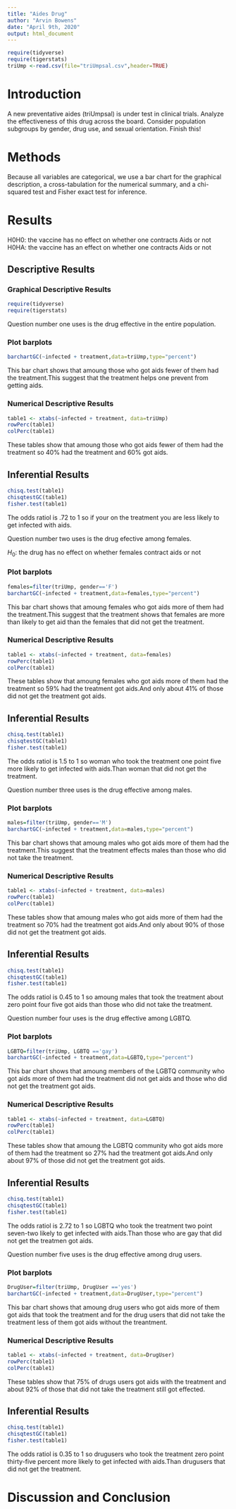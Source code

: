```yaml
---
title: "Aides Drug"
author: "Arvin Bowens"
date: "April 9th, 2020"
output: html_document
---
```


```r
require(tidyverse)
require(tigerstats)
triUmp <-read.csv(file="triUmpsal.csv",header=TRUE)
```

# Introduction

<!--In this section you explain what you are trying to show.  Where did the data come from?  What is the research or other question you are trying to answer?.  If you skimp in this section expect to be marked down in your grade. Paint a picture of the project a couple of paragraphs is expected!-->

A new  preventative aides (triUmpsal) is under test in clinical trials. Analyze the effectiveness of this drug across the board. Consider population subgroups by gender, drug use, and sexual orientation. Finish this!

# Methods

<!--Decide on your methods:  use "variable analysis" or other appropriate descriptors.  Make sure to choose at least one graphical method and at least one numerical method. Discuss what data manipulations may be needed for example subsetting or other binning procedures and what sort of graphical displays and inferential tools will be used!-->

Because all variables are categorical, we use a bar chart for the graphical   description, a cross-tabulation for the numerical summary, and a chi-squared test  and Fisher exact test for inference.

# Results

<!--Divide this section into two sub-sections:  One for your descriptive  results and one for your inferential results.!-->

H0H0: the vaccine has no effect on whether one contracts Aids or not
H0HA: the vaccine has an effect on whether one contracts Aids or not

## Descriptive Results

### Graphical Descriptive Results

<!--Graphical results here.  Make sure to show your code.  Provide appropriate labels for axes, giving units if possible, and provide a good title for the graph, too.  Use the graphical results to describe the patterns if any that exist in the data as focused toward the research question. Bottom line is to explain the features of the graph that are relevant to conforming or departing to what is expected by your null hypothesis !-->


```r
require(tidyverse)
require(tigerstats)

```
Question number one uses is the drug effective in the entire population.

### Plot barplots

```r
barchartGC(~infected + treatment,data=triUmp,type="percent")
```

This bar chart shows that amoung those who got aids fewer of them had the treatment.This suggest that the treatment helps one prevent from getting aids.

### Numerical Descriptive Results

<!--Numerical results go here. Use the numerical results to describe the patterns if any that exist in the data as focused toward the research question!-->

```r
table1 <- xtabs(~infected + treatment, data=triUmp)
rowPerc(table1)
colPerc(table1)
```

These tables show that amoung those who got aids fewer of them had the treatment so 40% had the treatment and 60% got aids.

## Inferential Results

<!--State hypothesis clearly.  Make sure your discussion of the inferential test covers all the aspects that the test output produces, such as test statistic, p-value etc.  Make a decision about the null hypothesis, explain the assumptions on which the selected test/procedure was based, and why the chosen procedure satisfys the assumptions and is appropriate to answer the research question!-->

```r
chisq.test(table1)
chisqtestGC(table1)
fisher.test(table1)
```

The odds ratiol is .72 to 1 so if your on the treatment you are less likely to get infected with aids.

Question number two uses is the drug efective among females.

$H_0$: the drug has no effect on whether females contract aids or not

### Plot barplots

```r

females=filter(triUmp, gender=='F')
barchartGC(~infected + treatment,data=females,type="percent")
```


This bar chart shows that amoung females who got aids more of them had the treatment.This suggest that the treatment shows that females are more than likely to get aid than the females that did not get the treatment.


### Numerical Descriptive Results

<!--Numerical results go here. Use the numerical results to describe the patterns if any that exist in the data as focused toward the research question!-->

```r
table1 <- xtabs(~infected + treatment, data=females)
rowPerc(table1)
colPerc(table1)
```

These tables show that amoung females who got aids more of them had the treatment so 59% had the treatment got aids.And only about 41% of those did not get the treatment got aids.

## Inferential Results

<!--State hypothesis clearly.  Make sure your discussion of the inferential test covers all the aspects that the test output produces, such as test statistic, p-value etc.  Make a decision about the null hypothesis, explain the assumptions on which the selected test/procedure was based, and why the chosen procedure satisfys the assumptions and is appropriate to answer the research question!-->
```r
chisq.test(table1)
chisqtestGC(table1)
fisher.test(table1)
```

The odds ratiol is 1.5 to 1 so woman who took the treatment one point five more likely to get infected with aids.Than woman that did not get the treatment.

Question number three uses is the drug effective among males.

### Plot barplots

```r

males=filter(triUmp, gender=='M')
barchartGC(~infected + treatment,data=males,type="percent")
```


This bar chart shows that amoung males who got aids more of them had the treatment.This suggest that the treatment effects males than those who did not take the treatment.

### Numerical Descriptive Results

<!--Numerical results go here. Use the numerical results to describe the patterns if any that exist in the data as focused toward the research question!-->

```r
table1 <- xtabs(~infected + treatment, data=males)
rowPerc(table1)
colPerc(table1)
```

These tables show that amoung males who got aids more of them had the treatment so 70% had the treatment got aids.And only about 90% of those did not get the treatment got aids.

## Inferential Results

<!--State hypothesis clearly.  Make sure your discussion of the inferential test covers all the aspects that the test output produces, such as test statistic, p-value etc.  Make a decision about the null hypothesis, explain the assumptions on which the selected test/procedure was based, and why the chosen procedure satisfys the assumptions and is appropriate to answer the research question!-->
```r
chisq.test(table1)
chisqtestGC(table1)
fisher.test(table1)
```

The odds ratiol is 0.45 to 1 so amoung males that took the treatment about zero point four five got aids than those who did not take the treatment.  

Question number four uses is the drug effective among LGBTQ.  


### Plot barplots

```r

LGBTQ=filter(triUmp, LGBTQ =='gay')
barchartGC(~infected + treatment,data=LGBTQ,type="percent")
```


This bar chart shows that amoung members of the LGBTQ community who got aids more of them had the treatment did not get aids and those who did not get the treatment got aids.

### Numerical Descriptive Results

<!--Numerical results go here. Use the numerical results to describe the patterns if any that exist in the data as focused toward the research question!-->

```r
table1 <- xtabs(~infected + treatment, data=LGBTQ)
rowPerc(table1)
colPerc(table1)
```

These tables show that amoung the LGBTQ community who got aids more of them had the treatment so 27% had the treatment got aids.And only about 97% of those did not get the treatment got aids.

## Inferential Results

<!--State hypothesis clearly.  Make sure your discussion of the inferential test covers all the aspects that the test output produces, such as test statistic, p-value etc.  Make a decision about the null hypothesis, explain the assumptions on which the selected test/procedure was based, and why the chosen procedure satisfys the assumptions and is appropriate to answer the research question!-->
```r
chisq.test(table1)
chisqtestGC(table1)
fisher.test(table1)
```

The odds ratiol is 2.72 to 1 so LGBTQ who took the treatment two point seven-two likely to get infected with aids.Than those who are gay that did not get the treatmen got aids.


Question number five uses is the drug effective among drug users.  


### Plot barplots

```r

DrugUser=filter(triUmp, DrugUser =='yes')
barchartGC(~infected + treatment,data=DrugUser,type="percent")
```


This bar chart shows that amoung drug users who got aids more of them got aids that took the treatment and for the drug users that did not take the treatment less of them got aids without the treantment.

### Numerical Descriptive Results

<!--Numerical results go here. Use the numerical results to describe the patterns if any that exist in the data as focused toward the research question!-->

```r
table1 <- xtabs(~infected + treatment, data=DrugUser)
rowPerc(table1)
colPerc(table1)
```

These tables show that 75% of drugs users got aids with the treatment and about 92% of those that did not take the treatment still got effected. 


## Inferential Results

<!--State hypothesis clearly.  Make sure your discussion of the inferential test covers all the aspects that the test output produces, such as test statistic, p-value etc.  Make a decision about the null hypothesis, explain the assumptions on which the selected test/procedure was based, and why the chosen procedure satisfys the assumptions and is appropriate to answer the research question!-->
```r
chisq.test(table1)
chisqtestGC(table1)
fisher.test(table1)
```

The odds ratiol is 0.35 to 1 so drugusers  who took the treatment zero point thirty-five percent more likely to get infected with aids.Than drugusers that did not get the treatment.



# Discussion and Conclusion

<!--Discussion and conclusion here.  If you found a relationship be sure to consider whether the relationship occurs because one of the variavbles causes the other, or whether they perhasps are related for some other reason.  Watch the chapter 6 videos from the GeorgeTown videos collection.!-->
